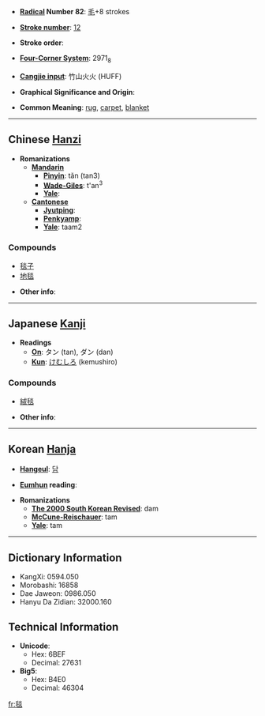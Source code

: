 * '''[[Wiktionary:Chinese radical index| Radical]] Number 82''': [[Wiktionary:Chinese radical index 毛|毛]]+8 strokes

* '''[[Wiktionary:Chinese total strokes index|Stroke number]]''': [[Wiktionary:Chinese total strokes index 12|12]]

* '''Stroke order''': 

* '''[[Wiktionary:Chinese four corner index|Four-Corner System]]''': 2971<sub>8</sub>

* '''[[Wiktionary:Chinese Cangjie index|Cangjie input]]''': 竹山火火 (HUFF)

* '''Graphical Significance and Origin''': 

* '''Common Meaning''': [[rug]], [[carpet]], [[blanket]]

----

== Chinese [[Hanzi]] ==

* '''Romanizations'''
** '''[[Mandarin]]'''
*** '''[[Pinyin]]''': tǎn (tan3)
*** '''[[Wade-Giles]]''': t'an<sup>3</sup>
*** '''[[Yale]]''': 
** '''[[Cantonese]]'''
*** '''[[Jyutping]]''':
*** '''[[Penkyamp]]''': 
*** '''[[Yale]]''': taam2

===Compounds===
*[[毯子]]
*[[地毯]]

* '''Other info''': 

----

== Japanese [[Kanji]] ==

* '''Readings'''
** '''[[On]]''': タン (tan), ダン (dan)
** '''[[Kun]]''': [[けむしろ]] (kemushiro)

===Compounds===
*[[絨毯]]

* '''Other info''':  

----

== Korean [[Hanja]] ==

* '''[[Hangeul]]''': [[담]]

* '''[[Eumhun]] reading''': 

* '''Romanizations'''
** '''[[The 2000 South Korean Revised Romanization|The 2000 South Korean Revised]]''': dam
** '''[[McCune-Reischauer]]''': tam
** '''[[Yale]]''': tam

----

== Dictionary Information ==

* KangXi: 0594.050
* Morobashi: 16858
* Dae Jaweon: 0986.050
* Hanyu Da Zidian: 32000.160

== Technical Information ==

* '''Unicode''':
** Hex: 6BEF
** Decimal: 27631
* '''Big5''':
** Hex: B4E0
** Decimal: 46304

[[fr:毯]]